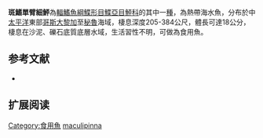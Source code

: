 {{Speciesbox
| name = 斑鰭單臂細鮃
| image = 
| image_width = 250px
| image_caption = 
| status = LC
| status_system = IUCN3.1
| genus = Monolene
| species = maculipinna
| authority = [[Garman|Garman]], 1899
| synonyms = 
}}

'''斑鰭單臂細鮃'''為[[輻鰭魚綱|輻鰭魚綱]][[鰈形目|鰈形目]][[鰈亞目|鰈亞目]][[鮃科|鮃科]]的其中一[[種|種]]，為熱帶海水魚，分布於中[[太平洋|太平洋]]東部[[哥斯大黎加|哥斯大黎加]]至[[秘魯|秘魯]]海域，棲息深度205-384公尺，體長可達18公分，棲息在沙泥、礫石底質底層水域，生活習性不明，可做為食用魚。
==参考文献==
*{{FishBase_species|genus=Monolene|species=maculipinna|year=2014|month=4}}

== 扩展阅读 ==
{{refbegin}}
{{wikispecies-inline|Monolene maculipinna|斑鰭單臂細鮃}}
{{refend}}
{{Taxonbar|from=Q2204502}}

[[Category:食用魚|Category:食用魚]]
[[Category:單臂細鮃屬|maculipinna]]


{{魚類小作品}}